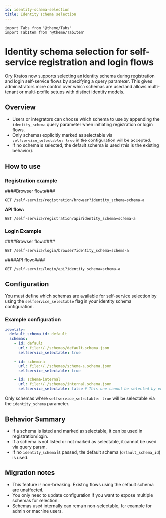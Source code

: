 ```yaml
---
id: identity-schema-selection
title: Identity schema selection
---
```


```mdx-code-block
import Tabs from "@theme/Tabs"
import TabItem from "@theme/TabItem"
```

# Identity schema selection for self-service registration and login flows

Ory Kratos now supports selecting an identity schema during registration and login self-service flows by specifying a
query parameter. This gives administrators more control over which schemas are used and allows multi-tenant or multi-profile
setups with distinct identity models.


## Overview

- Users or integrators can choose which schema to use by appending the `identity_schema` query parameter when initiating
  registration or login flows.
- Only schemas explicitly marked as selectable via `selfservice_selectable: true` in the configuration will be accepted.
- If no schema is selected, the default schema is used (this is the existing behavior).

## How to use

### Registration example

####Browser flow:####

```
GET /self-service/registration/browser?identity_schema=schema-a
```

**API flow:**

```
GET /self-service/registration/api?identity_schema=schema-a
```

### Login Example

####Browser flow:####

```
GET /self-service/login/browser?identity_schema=schema-a
```

####API flow:####

```
GET /self-service/login/api?identity_schema=schema-a
```

## Configuration

You must define which schemas are available for self-service selection by using the `selfservice_selectable` flag in your identity
schema configuration.

### Example configuration

```yaml
identity:
  default_schema_id: default
  schemas:
    - id: default
      url: file://./schemas/default.schema.json
      selfservice_selectable: true

    - id: schema-a
      url: file://./schemas/schema-a.schema.json
      selfservice_selectable: true

    - id: schema-internal
      url: file://./schemas/internal.schema.json
      selfservice_selectable: false # This one cannot be selected by end users
```

Only schemas where `selfservice_selectable: true` will be selectable via the `identity_schema` parameter.

## Behavior Summary

- If a schema is listed and marked as selectable, it can be used in registration/login.
- If a schema is not listed or not marked as selectable, it cannot be used via query param.
- If no `identity_schema` is passed, the default schema (`default_schema_id`) is used.

## Migration notes

- This feature is non-breaking. Existing flows using the default schema are unaffected.
- You only need to update configuration if you want to expose multiple schemas for selection.
- Schemas used internally can remain non-selectable, for example for admin or machine users.

